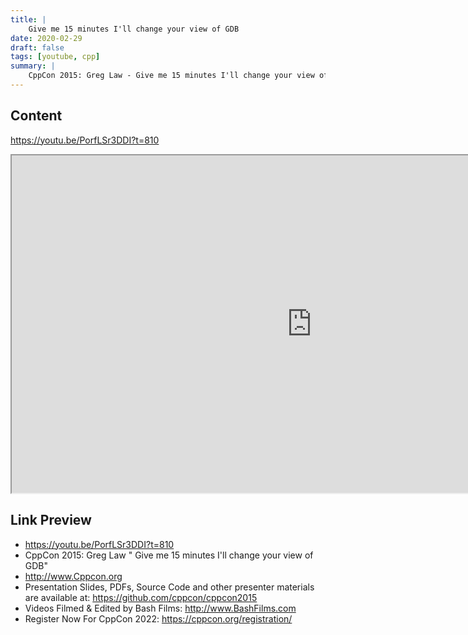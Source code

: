 ```yaml
---
title: |
    Give me 15 minutes I'll change your view of GDB
date: 2020-02-29
draft: false
tags: [youtube, cpp]
summary: |
    CppCon 2015: Greg Law - Give me 15 minutes I'll change your view of GDB
---
```


## Content

https://youtu.be/PorfLSr3DDI?t=810


<iframe
    width="960"
    height="540"
    src="https://www.youtube.com/embed/PorfLSr3DDI"
    title="CppCon 2015: Greg Law Give me 15 minutes I'll change your view of GDB"
    allow="accelerometer; autoplay; clipboard-write; encrypted-media; gyroscope; picture-in-picture; web-share"
    allowFullscreen
    >
</iframe>

## Link Preview

- https://youtu.be/PorfLSr3DDI?t=810
- CppCon 2015: Greg Law " Give me 15 minutes I'll change your view of GDB"
- http://www.Cppcon.org
- Presentation Slides, PDFs, Source Code and other presenter materials are available at: https://github.com/cppcon/cppcon2015
- Videos Filmed & Edited by Bash Films: http://www.BashFilms.com
- Register Now For CppCon 2022: https://cppcon.org/registration/
